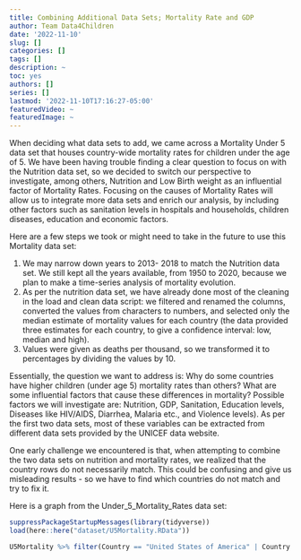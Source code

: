 ```yaml
---
title: Combining Additional Data Sets; Mortality Rate and GDP
author: Team Data4Children
date: '2022-11-10'
slug: []
categories: []
tags: []
description: ~
toc: yes
authors: []
series: []
lastmod: '2022-11-10T17:16:27-05:00'
featuredVideo: ~
featuredImage: ~
---
```


When deciding what data sets to add, we came across a Mortality Under 5 data set that houses country-wide mortality rates for children under the age of 5. We have been having trouble finding a clear question to focus on with the Nutrition data set, so we decided to switch our perspective to investigate, among others, Nutrition and Low Birth weight as an influential factor of Mortality Rates. Focusing on the causes of Mortality Rates will allow us to integrate more data sets and enrich our analysis, by including other factors such as sanitation levels in hospitals and households, children diseases, education and economic factors.

Here are a few steps we took or might need to take in the future to use this Mortality data set: 

  1. We may narrow down years to 2013- 2018 to match the Nutrition data set. We still kept all the years available, from 1950 to 2020, because we plan to make a time-series analysis of mortality evolution.
  2. As per the nutrition data set, we have already done most of the cleaning in the load and clean data script: we filtered and renamed the columns, converted the values from characters to numbers, and selected only the median estimate of mortality values for each country (the data provided three estimates for each country, to give a confidence interval: low, median and high).
  3. Values were given as deaths per thousand, so we transformed it to percentages by dividing the values by 10.


Essentially, the question we want to address is: Why do some countries have higher children (under age 5) mortality rates than others? What are some influential factors that cause these differences in mortality? Possible factors we will investigate are: Nutrition, GDP, Sanitation, Education levels, Diseases like HIV/AIDS, Diarrhea, Malaria etc., and Violence levels). As per the first two data sets, most of these variables can be extracted from different data sets provided by the UNICEF data website. 

One early challenge we encountered is that, when attempting to combine the two data sets on nutrition and mortality rates, we realized that the country rows do not necessarily match. This could be confusing and give us misleading results - so we have to find which countries do not match and try to fix it.  
  
Here is a graph from the Under_5_Mortality_Rates data set: 
 
```r
suppressPackageStartupMessages(library(tidyverse)) 
load(here::here("dataset/U5Mortality.RData"))

U5Mortality %>% filter(Country == "United States of America" | Country == "Haiti" | Country =="Burkina Faso" | Country =="United Kingdom" | Country =="Venezuela" | Country =="Sri Lanka" | Country == "India") %>% ggplot(aes(x= Country, y=`2020`)) + geom_col(fill = "blue4") + labs(y = "Mortality Rate (%) in 2020", title = "Mortality Rates of selected countries in 2020") 

```

